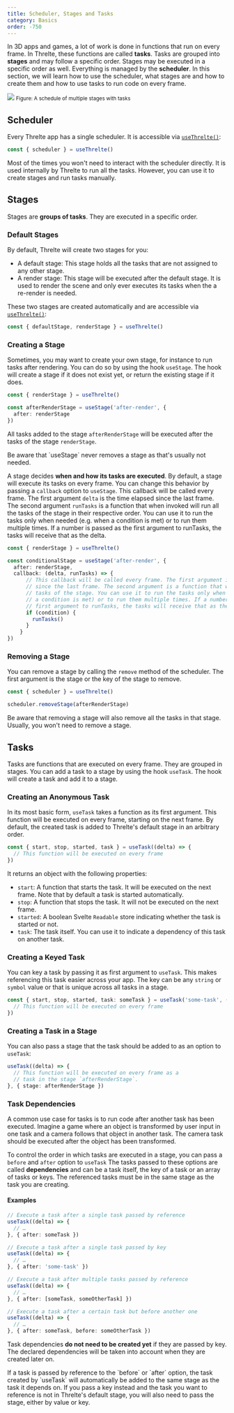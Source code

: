 ```yaml
---
title: Scheduler, Stages and Tasks
category: Basics
order: -750
---
```


In 3D apps and games, a lot of work is done in functions that run on every
frame. In Threlte, these functions are called **tasks**. Tasks are grouped into
**stages** and may follow a specific order. Stages may be executed in a specific
order as well. Everything is managed by the **scheduler**. In this section, we
will learn how to use the scheduler, what stages are and how to create them and
how to use tasks to run code on every frame.

<img class="w-full" src="/images/docs/learn/frame-handling.svg" />

<small>
	Figure: A schedule of multiple stages with tasks
</small>

## Scheduler

Every Threlte app has a single scheduler. It is accessible via [`useThrelte()`](/docs/reference/core/use-threlte):

```ts
const { scheduler } = useThrelte()
```

<Tip type="info">
  Most of the times you won't need to interact with the scheduler directly. It is
  used internally by Threlte to run all the tasks. However, you can use it to
  create stages and run tasks manually.
</Tip>

## Stages

Stages are **groups of tasks**. They are executed in a specific order.

### Default Stages

By default, Threlte will create two stages for you:
- A default stage: This stage holds all the tasks that are not assigned to any other stage.
- A render stage: This stage will be executed after the default stage. It is
  used to render the scene and only ever executes its tasks when the a re-render
  is needed.

These two stages are created automatically and are accessible via
[`useThrelte()`](/docs/reference/core/use-threlte):

```ts
const { defaultStage, renderStage } = useThrelte()
```

### Creating a Stage

Sometimes, you may want to create your own stage, for instance to run tasks
after rendering. You can do so by using the hook `useStage`. The hook will
create a stage if it does not exist yet, or return the existing stage if it
does.

```ts
const { renderStage } = useThrelte()

const afterRenderStage = useStage('after-render', {
  after: renderStage
})
```

All tasks added to the stage `afterRenderStage` will be executed after the tasks
of the stage `renderStage`.

<Tip type="tip">
  Be aware that `useStage` never removes a stage as that's usually not needed.
</Tip>

A stage decides **when and how its tasks are executed**. By default, a stage will
execute its tasks on every frame. You can change this behavior by passing a
`callback` option to `useStage`. This callback will be called every frame. The
first argument `delta` is the time elapsed since the last frame. The second
argument `runTasks` is a function that when invoked will run all the tasks of
the stage in their respective order. You can use it to run the tasks only when
needed (e.g. when a condition is met) or to run them multiple times. If a number
is passed as the first argument to runTasks, the tasks will receive that as the
delta.

```ts
const { renderStage } = useThrelte()

const conditionalStage = useStage('after-render', {
  after: renderStage,
  callback: (delta, runTasks) => {
      // This callback will be called every frame. The first argument is the time elapsed
      // since the last frame. The second argument is a function that will run all the
      // tasks of the stage. You can use it to run the tasks only when needed (e.g. when
      // a condition is met) or to run them multiple times. If a number is passed as the
      // first argument to runTasks, the tasks will receive that as the delta.
      if (condition) {
        runTasks()
      }
    }
})
```

### Removing a Stage

You can remove a stage by calling the `remove` method of the scheduler. The first
argument is the stage or the key of the stage to remove.

```ts
const { scheduler } = useThrelte()

scheduler.removeStage(afterRenderStage)
```

<Tip>
	Be aware that removing a stage will also remove all the tasks in that stage. Usually, you
	won't need to remove a stage.
</Tip>

## Tasks

Tasks are functions that are executed on every frame. They are grouped in
stages. You can add a task to a stage by using the hook `useTask`. The hook will
create a task and add it to a stage.

### Creating an Anonymous Task

In its most basic form, `useTask` takes a function as its first argument. This
function will be executed on every frame, starting on the next frame. By
default, the created task is added to Threlte's default stage in an arbitrary
order.

```ts
const { start, stop, started, task } = useTask((delta) => {
  // This function will be executed on every frame
})
```

It returns an object with the following properties:
- `start`: A function that starts the task. It will be executed on the next
  frame. Note that by default a task is started automatically.
- `stop`: A function that stops the task. It will not be executed on the next
  frame.
- `started`: A boolean Svelte `Readable` store indicating whether the task is
  started or not.
- `task`: The task itself. You can use it to indicate a dependency of this task
  on another task.


### Creating a Keyed Task

You can key a task by passing it as first argument to `useTask`. This makes
referencing this task easier across your app. The key can be any `string` or
`symbol` value or that is unique across all tasks in a stage.

```ts
const { start, stop, started, task: someTask } = useTask('some-task', (delta) => {
  // This function will be executed on every frame
})
```

### Creating a Task in a Stage

You can also pass a stage that the task should be added to as an option to
`useTask`:

```ts
useTask((delta) => {
  // This function will be executed on every frame as a
  // task in the stage `afterRenderStage`.
}, { stage: afterRenderStage })
```

### Task Dependencies

A common use case for tasks is to run code after another task has been executed. Imagine
a game where an object is transformed by user input in one task and a camera follows that
object in another task. The camera task should be executed after the object has been
transformed.

To control the order in which tasks are executed in a stage, you can pass a
`before` and `after` option to `useTask` The tasks passed to these options are
called **dependencies** and can be a task itself, the key of a task or an array
of tasks or keys. The referenced tasks must be in the same stage as the task you
are creating.

#### Examples

```ts
// Execute a task after a single task passed by reference
useTask((delta) => {
  // …
}, { after: someTask })
```

```ts
// Execute a task after a single task passed by key
useTask((delta) => {
  // …
}, { after: 'some-task' })
```

```ts
// Execute a task after multiple tasks passed by reference
useTask((delta) => {
  // …
}, { after: [someTask, someOtherTask] })
```

```ts
// Execute a task after a certain task but before another one
useTask((delta) => {
  // …
}, { after: someTask, before: someOtherTask })
```

Task dependencies **do not need to be created yet** if they are passed by key.
The declared dependencies will be taken into account when they are created later
on.

<Tip type="warning">
  If a task is passed by reference to the `before` or `after` option, the task
  created by `useTask` will automatically be added to the same stage as the
  task it depends on. If you pass a key instead and the task you want to reference
  is not in Threlte's default stage, you will also need to pass the stage, either
  by value or key.
</Tip>

